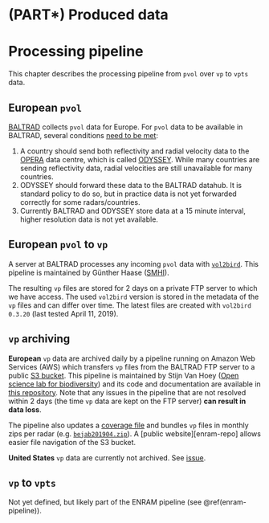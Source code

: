 # (PART\*) Produced data {-}

# Processing pipeline

This chapter describes the processing pipeline from `pvol` over `vp` to `vpts` data.

## European `pvol` {#baltrad-pvol}

[BALTRAD](http://baltrad.eu/) collects `pvol` data for Europe. For `pvol` data to be available in BALTRAD, several conditions [need to be met](https://github.com/adokter/vol2bird/wiki/Radar-data-requirements-and-availability-for-ENRAM#future-radar-data-availability-for-enram):

1. A country should send both reflectivity and radial velocity data to the [OPERA](http://www.eumetnet.eu/opera) data centre, which is called [ODYSSEY](http://www.eumetnet.eu/odyssey-opera-data-centre). While many countries are sending reflectivity data, radial velocities are still unavailable for many countries.
2. ODYSSEY should forward these data to the BALTRAD datahub. It is standard policy to do so, but in practice data is not yet forwarded correctly for some radars/countries. 
3. Currently BALTRAD and ODYSSEY store data at a 15 minute interval, higher resolution data is not yet available.

## European `pvol` to `vp`

A server at BALTRAD processes any incoming `pvol` data with [`vol2bird`](https://github.com/adokter/vol2bird). This pipeline is maintained by Günther Haase ([SMHI](https://www.smhi.se/en/research/research-departments/atmospheric-remote-sensing/contact-us-1.4801)).

The resulting `vp` files are stored for 2 days on a private FTP server to which we have access. The used `vol2bird` version is stored in the metadata of the `vp` files and can differ over time. The latest files are created with `vol2bird 0.3.20` (last tested April 11, 2019).

## `vp` archiving {#enram-pipeline}

**European** `vp` data are archived daily by a pipeline running on Amazon Web Services (AWS) which transfers `vp` files from the BALTRAD FTP server to a public [S3 bucket](https://lw-enram.s3-eu-west-1.amazonaws.com). This pipeline is maintained by Stijn Van Hoey ([Open science lab for biodiversity](https://twitter.com/oscibio)) and its code and documentation are available in [this repository](https://github.com/enram/data-repository). Note that any issues in the pipeline that are not resolved within 2 days (the time `vp` data are kept on the FTP server) **can result in data loss**.

The pipeline also updates a [coverage file](https://lw-enram.s3-eu-west-1.amazonaws.com/coverage.csv) and bundles `vp` files in monthly zips per radar (e.g. [`bejab201904.zip`](https://lw-enram.s3-eu-west-1.amazonaws.com/be/jab/2019/bejab201904.zip)). A [public website][enram-repo] allows easier file navigation of the S3 bucket.

**United States** `vp` data are currently not archived. See [issue](https://github.com/enram/globam-dmp/issues/19).

## `vp` to `vpts`

Not yet defined, but likely part of the ENRAM pipeline (see \@ref(enram-pipeline)).
